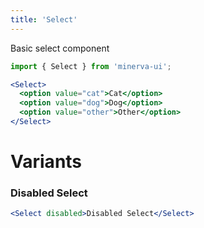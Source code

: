 ```yaml
---
title: 'Select'
---
```



Basic select component

```js
import { Select } from 'minerva-ui';
```

```jsx live
<Select>
  <option value="cat">Cat</option>
  <option value="dog">Dog</option>
  <option value="other">Other</option>
</Select>
```

# Variants

### Disabled Select

```jsx live
<Select disabled>Disabled Select</Select>
```
